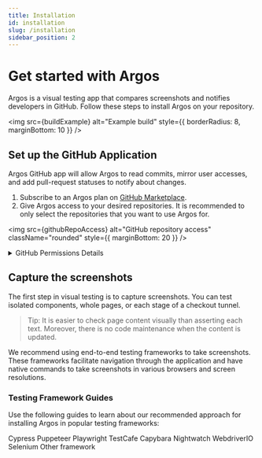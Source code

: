 ```yaml
---
title: Installation
id: installation
slug: /installation
sidebar_position: 2
---
```




# Get started with Argos

Argos is a visual testing app that compares screenshots and notifies developers in GitHub. Follow these steps to install Argos on your repository.

<img
  src={buildExample}
  alt="Example build"
  style={{ borderRadius: 8, marginBottom: 10 }}
/>

## Set up the GitHub Application

Argos GitHub app will allow Argos to read commits, mirror user accesses, and add pull-request statuses to notify about changes.

1. Subscribe to an Argos plan on [GitHub Marketplace](https://github.com/marketplace/argos-ci).
2. Give Argos access to your desired repositories. It is recommended to only select the repositories that you want to use Argos for.

<img
  src={githubRepoAccess}
  alt="GitHub repository access"
  className="rounded"
  style={{ marginBottom: 20 }}
/>

<details>
  <summary>GitHub Permissions Details</summary>
  <ul>
    <li>
      <b>Contents</b> — used to find a common commit ancestor between branches
    </li>
    <li>
      <b>Statuses</b> — used to add statuses to commits
    </li>
    <li>
      <b>Pull requests</b> — used to add comments in pull requests
    </li>
    <li>
      <b>Actions</b> — used to allow tokenless authentication
    </li>
  </ul>
</details>

## Capture the screenshots

The first step in visual testing is to capture screenshots. You can test isolated components, whole pages, or each stage of a checkout tunnel.

> Tip: It is easier to check page content visually than asserting each text. Moreover, there is no code maintenance when the content is updated.

We recommend using end-to-end testing frameworks to take screenshots. These frameworks facilitate navigation through the application and have native commands to take screenshots in various browsers and screen resolutions.

### Testing Framework Guides

Use the following guides to learn about our recommended approach for installing Argos in popular testing frameworks:

<Cards>
  <LinkCard to="/cypress" image={cypressLogo}>
    Cypress
  </LinkCard>
  <LinkCard to="/puppeteer" image={puppeteerLogo}>
    Puppeteer
  </LinkCard>
  <LinkCard to="/playwright" image={playwrightLogo}>
    Playwright
  </LinkCard>
  <LinkCard to="/test-cafe" image={testCafeLogo}>
    TestCafe
  </LinkCard>
  <LinkCard to="/capybara" image={capybaraLogo}>
    Capybara
  </LinkCard>
  <LinkCard to="/nightwatch" image={nightwatchLogo}>
    Nightwatch
  </LinkCard>
  <LinkCard to="/webdriver-io" image={webdriverLogo}>
    WebdriverIO
  </LinkCard>
  <LinkCard to="/selenium" image={seleniumLogo}>
    Selenium
  </LinkCard>
  <LinkCard to="/other-framework">Other framework</LinkCard>
</Cards>
